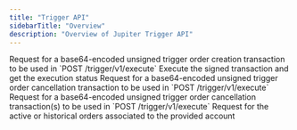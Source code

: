 ```yaml
---
title: "Trigger API"
sidebarTitle: "Overview"
description: "Overview of Jupiter Trigger API"
---
```


<CardGroup>
  <Card title="createOrder" href="/api-reference/trigger/create-order" icon="file-lines" horizontal>
    Request for a base64-encoded unsigned trigger order creation transaction to be used in `POST /trigger/v1/execute`
  </Card>
  <Card title="execute" href="/api-reference/trigger/execute" icon="file-lines" horizontal>
    Execute the signed transaction and get the execution status
  </Card>
  <Card title="cancelOrder" href="/api-reference/trigger/cancel-order" icon="file-lines" horizontal>
    Request for a base64-encoded unsigned trigger order cancellation transaction to be used in `POST /trigger/v1/execute`
  </Card>
  <Card title="cancelOrders" href="/api-reference/trigger/cancel-orders" icon="file-lines" horizontal>
    Request for a base64-encoded unsigned trigger order cancellation transaction(s) to be used in `POST /trigger/v1/execute`
  </Card>
  <Card title="getTriggerOrders" href="/api-reference/trigger/get-trigger-orders" icon="file-lines" horizontal>
    Request for the active or historical orders associated to the provided account
  </Card>
</CardGroup>
